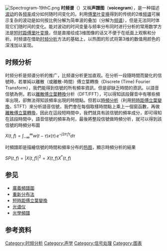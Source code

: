 {{Multiple issues|
{{專家|time=2016-12-03T05:32:46+00:00}}
{{expand|time=2016-10-31T05:04:15+00:00}}
{{unreferenced|time=2016-10-31T05:04:15+00:00}}
}}
[[Image:Spectrogram-19thC.png|thumb]]
'''时频谱'''（{{lang-en|'''Spectrogram'''}}）又稱'''声譜图'''（'''voicegram'''），是一种描述[[波动|波动]]的各[[频率|频率]]成分如何随时间变化的{{link-en|热图|Heat map}}。利用[[傅里叶变换|傅里叶变换]]得到的传统的2维[[频谱|频谱]]可展示复杂的波动是如何按比例分解为简单波的叠加（分解为[[频谱|频谱]]），但是无法同时体现它们随时间的变化。能对波动的时间变量与频率分布同时进行分析的常用数学方法是[[短时距傅里叶变换|短时距傅里叶变换]]，但是直接绘成3维图像的话又不便于在纸面上观察和分析。时频谱在借助[[时频分析|时频分析]]方法的基础上，以热图的形式将第3维的数值用颜色的深浅加以呈现。

== 时频分析  ==
{{main|频谱分析|时频分析}}
时频分析是频谱分析的推广，比频谱分析更加直观。在分析一段隨時間而變化的信號時，若單純以離散（或離散-時間）傅立葉轉換（Discrete (Time) Fourier Transform），我們能得到信號的所有頻率資訊，但是卻缺乏時間的資訊。以語音信號為例，若以[[離散傅立葉轉換|離散傅立葉轉換]]分析（DFT/FFT），可以得知該段聲音中有哪些頻率出現，卻無法得知該頻率出現的時間點。但若以[[時頻分析|時頻分析]]（利用[[短時距傅立葉變換|短時距傅立葉變換]]，STFT）來分析語音信號，我們會在每個取樣時間點上乘上一個窗函數，再做[[離散傅立葉轉換|離散傅立葉轉換]]，因此在這段短時間中，我們就具有該信號的頻率成分，即可得知在該段時間中，語音信號的頻率為何，最後將整段信號做時頻分析，就可以得到該信號的時頻分布圖

<math>{X}\left( {t,f} \right) = \int_{ - \infty }^\infty {w\left( {t - \tau } \right)  } {x}\left( {\tau} \right)\,{e^{ - j2\pi \,f\tau }}  d\tau</math>

时頻譜即是描繪信號的時間和頻率分布的[[热图|热图]]，顯示時頻分析的結果

<math>SP(t,f)=\left|X(t,f)\right|^2 =X(t,f)X^*(t,f)</math>

==参见==
* [[廣義頻譜圖|廣義頻譜圖]]
* [[重新分布法|重新分布法]]
* [[短時距傅立葉變換|短時距傅立葉變換]]
* [[光谱仪|光谱仪]]
* [[光學頻譜|光學頻譜]]

==参考资料==
{{Reflist}}

{{DEFAULTSORT:Spectrogram}}
[[Category:时频分析|Category:时频分析]]
[[Category:声学|Category:声学]]
[[Category:信号处理|Category:信号处理]]
[[Category:图表|Category:图表]]